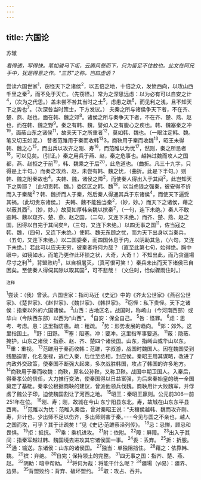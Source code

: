 ```yaml
---
---
---
```

title: 六国论
---



苏辙

*看得透，写得快。笔如骏马下坂，云腾风卷而下，只为留足不住故也。此文在阿兄手中，犹是得意之作。“三苏”之称，岂曰虚语？*

尝读六国世家<sup>1</sup>，窃怪天下之诸侯<sup>2</sup>，以五倍之地，十倍之众，发愤西向，以攻山西千里之秦<sup>3</sup>，而不免于灭亡。（先窃怪。）常为之深思远虑：以为必有可以自安之计<sup>4</sup>，（次为之代思。）盖未尝不咎其当时之士<sup>5</sup>，虑患之疏<sup>6</sup>，而见利之浅，且不知天下之势也<sup>7</sup>。（次深咎当时策士，下方发议。）
夫秦之所与诸侯争天下者，不在齐、楚、燕、赵也，面在韩、魏之郊<sup>8</sup>。诸侯之所与秦争天下者，不在齐、楚、燕、赵也，而在韩、魏之野<sup>9</sup>。秦之有韩、魏，譬如人之有腹心之疾也。韩、魏塞秦之冲<sup>19</sup>，面蔽山东之诸侯<sup>11</sup>，故夫天下之所重者<sup>12</sup>，莫如韩、魏也。（一眼注定韩、魏。笔又切玉如泥。）
昔者范雎用于秦而收韩<sup>13</sup>3，商鞅用于秦而收魏<sup>13</sup>，昭王未得韩、魏之心<sup>15</sup>，而出兵以攻齐之刚、寿<sup>16</sup>，而范雎以为忧<sup>17</sup>，然则，秦之所忌者<sup>18</sup>，可以见矣。（引证。）秦之用兵于燕、赵，秦之危事也。越韩过魏而攻人之国都，燕、赵拒之于前<sup>19</sup>，韩、魏乘之于后<sup>20</sup>，此危道也。（曲折。凡三十九字，只得是上半句。）而秦之攻燕、赵，未尝有韩、魏之忧，（曲折。此是下半句。）则韩、魏之附秦故也<sup>4</sup>。夫韩、魏，诸侯之障<sup>2</sup>，而使秦人得出入于其间<sup>2</sup>，此岂知天下之势耶？（此切责韩、魏。）委区区之韩、魏<sup>18</sup>，以当虎狼之强秦，彼安得不折而入于秦哉<sup>2</sup>？韩、魏折而人于秦，然后秦人得通其兵于东诸侯<sup>4</sup>，而使天下遍受其祸。（此切贵东诸侯。）
夫韩、魏不能独当秦<sup>2</sup>，（妙，妙。）而天下之诸侯，藉之以蔽其西<sup>2</sup>，（妙，妙。）故莫如厚韩亲魏以摈秦<sup>2</sup>，（一句，连下未绝。）秦人不敢逾韩、魏以窥齐、楚、燕、赵之国，（二句，又连下未绝。）而齐、楚、燕、赵之国，因得以自完于其间矣®，（三句，又连下未绝。）以四无事之国<sup>11</sup>，佐当寇之韩、魏，（四句，又连下未绝。）使韩、魏无东顾之忧，而为天下出身以当秦兵，（五句，又连下未绝。）以二国委秦，而四国休息于内，以阴助其急，（六句，又连下未绝。）若此可以应夫无穷，彼秦者将何为哉？（直至此第七句，始得绝。胸中眼中，如镜如水，而笔乃更作此环锁之状，大奇，大奇！）不知出此，而乃贪疆場尽寸之利<sup>14</sup>，背盟败约<sup>5</sup>，以自相屠灭，（真可恨可笑！）秦兵未出而天下诸侯已自困矣。至使秦人得伺其隙以取其国<sup>5</sup>，可不悲哉！（文住时，恰似骤雨住时。）

<sup>注释</sup>

<sup>1</sup>尝读：（我）曾读。六国世家：指司马迁《史记》中的《齐太公世家》《燕召公世家》、《楚世家》、《赵世家》、《魏世家》、《韩世家》。
<sup>2</sup>窃怪：私下贵怪。天下之诸侯：指秦以外的六国诸侯。
<sup>3</sup>山西：古地区名。战国时，称崤山（今河南西部）或华山（今陕西东部）以西为“山西”。
<sup>4</sup>自安：保全自己。
<sup>5</sup>咎：怪罪。
<sup>6</sup>虑：思考、考虑。患：这里指防患。疏：粗疏。
<sup>7</sup>势：形势发展的趋向。
<sup>8</sup>郊：郊外。这里指国土。
<sup>9</sup>野：田野。
<sup>10</sup>塞：阻塞。冲：要冲。这里指军事要道。
<sup>11</sup>蔽：隐蔽、掩护。山东之诸侯：指燕、赵、齐、楚四个诸侯国。山东，指崤山或华山以东。
<sup>12</sup>重：重视。
<sup>13</sup>范雎用于秦而收韩：范雎，字叔游，战国时魏国人。因在魏国受到残酷迫害，化名张禄，逃亡入秦，后仕至丞相，封应侯。秦昭王用其谋略，改进了内政外交政策，使秦国不断强大起来，多次战胜韩国，攻占了韩国的许多地方。
<sup>14</sup>商鞅用于秦而收魏：商鞅，原名公孙鞅，又称卫鞅。战国中期卫国人。入秦后，得秦孝公的信任，大力推行变法，使秦国得以日益富强，为后来秦始皇的统一全国奠定了基础。秦孝公根据商鞅的建议，曾派他领兵伐魏。商鞅用计大败魏军，并俘虏了魏公子印，迫使魏国割让了河西之地。
<sup>15</sup>昭王：秦昭王赢则。公元前306一前251年在位。
<sup>16</sup>刚、寿；刚，故城在今山
东宁阳县东北。寿，故城在山东东平县西南。
<sup>17</sup>范雎以为忧：范睢入秦后，曾对秦昭王说：“夫穰侯越韩、魏而攻齐刚、寿，非计也。少出师不足以伤齐，多出师则害于秦。······今见与国之不亲也，越人之国而攻，可乎？其于计疏矣！”见《史记·范雎蔡泽列传》。
<sup>18</sup>忌：忌惮，顾忌和畏惧。
<sup>19</sup>拒：抵抗。
<sup>20</sup>乘：乘机进攻。
<sup>21</sup>附：依附。
<sup>22</sup>障：屏障。
<sup>23</sup>出入于其间：指秦军越过韩、魏国境去进攻其它诸侯国一事。
<sup>24</sup>委：丢弃。
<sup>25</sup>折：折服。
<sup>26</sup>通：输送。东诸侯：山东的诸侯国。
<sup>27</sup>独当：单独阻挡住。
<sup>28</sup>藉之：依靠韩、魏。
<sup>29</sup>摈：弃绝。
<sup>30</sup>自完：保持领土的完整。
<sup>31</sup>四无事之国：指齐、楚、燕、赵。
<sup>32</sup>阴助：暗中帮助。
<sup>33</sup>将何为哉：将能干什么呢？
<sup>34</sup>疆場（yì易）：疆界、边界。
<sup>35</sup>背盟败约：背弃、破坏盟约。
<sup>36</sup>取：攻占、吞并。